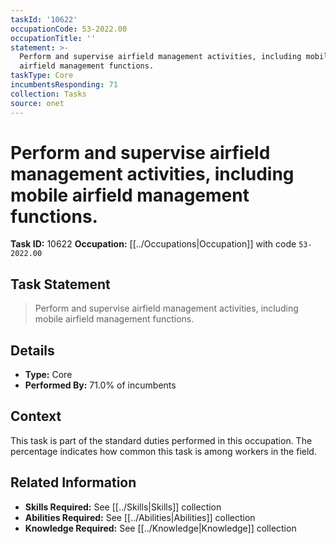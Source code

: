 ```yaml
---
taskId: '10622'
occupationCode: 53-2022.00
occupationTitle: ''
statement: >-
  Perform and supervise airfield management activities, including mobile
  airfield management functions.
taskType: Core
incumbentsResponding: 71
collection: Tasks
source: onet
---
```

# Perform and supervise airfield management activities, including mobile airfield management functions.

**Task ID:** 10622
**Occupation:** [[../Occupations|Occupation]] with code `53-2022.00`

## Task Statement

> Perform and supervise airfield management activities, including mobile airfield management functions.

## Details

- **Type:** Core
- **Performed By:** 71.0% of incumbents

## Context

This task is part of the standard duties performed in this occupation. The percentage indicates how common this task is among workers in the field.

## Related Information

- **Skills Required:** See [[../Skills|Skills]] collection
- **Abilities Required:** See [[../Abilities|Abilities]] collection
- **Knowledge Required:** See [[../Knowledge|Knowledge]] collection
